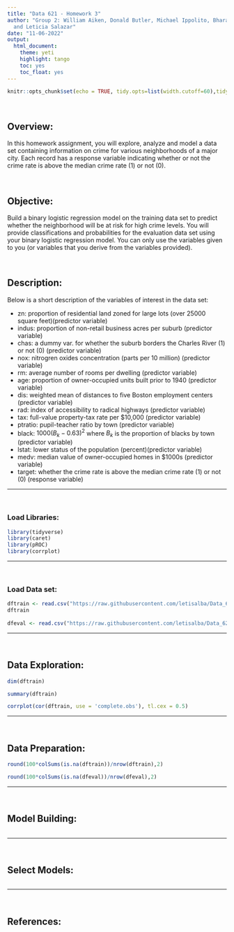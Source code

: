 ```yaml
---
title: "Data 621 - Homework 3"
author: "Group 2: William Aiken, Donald Butler, Michael Ippolito, Bharani Nittala,
  and Leticia Salazar"
date: "11-06-2022"
output:
  html_document:
    theme: yeti
    highlight: tango
    toc: yes
    toc_float: yes
---
```


```r
knitr::opts_chunk$set(echo = TRUE, tidy.opts=list(width.cutoff=60),tidy=TRUE)
```

$~$

## Overview: 
In this homework assignment, you will explore, analyze and model a data set containing information on crime for various neighborhoods of a major city. Each record has a response variable indicating whether or not the crime rate is above the median crime rate (1) or not (0).

$~$

## Objective: 
Build a binary logistic regression model on the training data set to predict whether the neighborhood will be at risk for high crime levels. You will provide classifications and probabilities for the evaluation data set using your binary logistic regression model. You can only use the variables given to you (or variables that you derive from the variables provided). 

$~$

## Description:

Below is a short description of the variables of interest in the data set:

* zn: proportion of residential land zoned for large lots (over 25000 square feet)(predictor variable)
* indus: proportion of non-retail business acres per suburb (predictor variable) 
* chas: a dummy var. for whether the suburb borders the Charles River (1) or not (0) (predictor variable)
* nox: nitrogren oxides concentration (parts per 10 million) (predictor variable)
* rm: average number of rooms per dwelling (predictor variable)
* age: proportion of owner-occupied units built prior to 1940 (predictor variable)
* dis: weighted mean of distances to five Boston employment centers (predictor variable)
* rad: index of accessibility to radical highways (predictor variable)
* tax: full-value property-tax rate per $10,000 (predictor variable)
* ptratio: pupil-teacher ratio by town (predictor variable)
* black: $1000(B_k - 0.63)^2$ where $B_k$ is the proportion of blacks by town (predictor variable)
* lstat: lower status of the population (percent)(predictor variable)
* medv: median value of owner-occupied homes in $1000s (predictor variable)
* target: whether the crime rate is above the median crime rate (1) or not (0) (response variable)

-------------------------

$~$

### Load Libraries:

```r
library(tidyverse)
library(caret)
library(pROC)
library(corrplot)
```


-------------------------

$~$

### Load Data set:

```r
dftrain <- read.csv("https://raw.githubusercontent.com/letisalba/Data_621/master/Homework_3/csv/crime-training-data_modified.csv")
dftrain
  
dfeval <- read.csv("https://raw.githubusercontent.com/letisalba/Data_621/master/Homework_3/csv/crime-evaluation-data_modified.csv")
```


-------------------------

$~$

## Data Exploration:

```r
dim(dftrain)
```


```r
summary(dftrain)
```


```r
corrplot(cor(dftrain, use = 'complete.obs'), tl.cex = 0.5)
```

-------------------------

$~$

## Data Preparation:


```r
round(100*colSums(is.na(dftrain))/nrow(dftrain),2)
```

```r
round(100*colSums(is.na(dfeval))/nrow(dfeval),2)
```

-------------------------

$~$

## Model Building:

```r

```


-------------------------

$~$

## Select Models: 

```r

```





-------------------------

$~$

## References:

